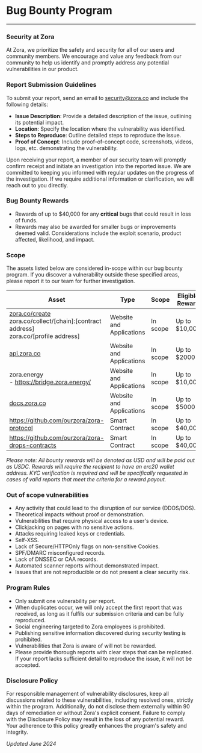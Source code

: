 # Bug Bounty Program 
---

### Security at Zora

At Zora, we prioritize the safety and security for all of our users and community members. We encourage and value any feedback from our community to help us identify and promptly address any potential vulnerabilities in our product. 


### Report Submission Guidelines

To submit your report, send an email to [security@zora.co](mailto:security@zora.co) and include the following details:
- **Issue Description**: Provide a detailed description of the issue, outlining its potential impact.
- **Location**: Specify the location where the vulnerability was identified.
- **Steps to Reproduce**: Outline detailed steps to reproduce the issue.
- **Proof of Concept**: Include proof-of-concept code, screenshots, videos, logs, etc. demonstrating the vulnerability.

Upon receiving your report, a member of our security team will promptly confirm receipt and initiate an investigation into the reported issue. We are committed to keeping you informed with regular updates on the progress of the investigation. If we require additional information or clarification, we will reach out to you directly.

### Bug Bounty Rewards

- Rewards of up to $40,000 for any **critical** bugs that could result in loss of funds.
- Rewards may also be awarded for smaller bugs or improvements deemed valid. Considerations include the exploit scenario, product affected, likelihood, and impact.


### Scope

The assets listed below are considered in-scope within our bug bounty program. If you discover a vulnerability outside these specified areas, please report it to our team for further investigation. 

| Asset                                                                                                                                                                                      | Type                     | Scope    | Eligible Reward  |
|-------------------------------------------------------------------------------------------------------------------------------------------------------------------------------------------|--------------------------|----------|-----------------|
| [zora.co/create](https://zora.co/create) <br /> zora.co/collect/[chain]:[contract address]<br /> zora.co/[profile address] | Website and Applications | In scope | Up to $10,000   |
| [api.zora.co](https://api.zora.co)                                                                                                                                                                               | Website and Applications | In scope | Up to $2000      |
| zora.energy<br />- https://bridge.zora.energy/                                                                                                                                              | Website and Applications | In scope | Up to $10,000     |
| [docs.zora.co](https://docs.zora.co)                                                                                                                                                                             | Website and Applications | In scope | Up to $5000    |
| https://github.com/ourzora/zora-protocol                                                                                                                                           | Smart Contract           | In scope | Up to $40,000    |
| https://github.com/ourzora/zora-drops-contracts                                                                                                                                                 | Smart Contract           | In scope | Up to $40,000    |

*Please note: All bounty rewards will be denoted as USD and will be paid out as USDC. Rewards will require the recipient to have an erc20 wallet address. KYC verification is required and will be specifically requested in cases of valid reports that meet the criteria for a reward payout.*


### Out of scope vulnerabilities    

- Any activity that could lead to the disruption of our service (DDOS/DOS).
- Theoretical impacts without proof or demonstration.
- Vulnerabilities that require physical access to a user's device.
- Clickjacking on pages with no sensitive actions.
- Attacks requiring leaked keys or credentials.
- Self-XSS.
- Lack of Secure/HTTPOnly flags on non-sensitive Cookies.
- SPF/DMARC misconfigured records.
- Lack of DNSSEC or CAA records.
- Automated scanner reports without demonstrated impact.
- Issues that are not reproducible or do not present a clear security risk.

### Program Rules

- Only submit one vulnerability per report.
- When duplicates occur, we will only accept the first report that was received, as long as it fulfils our submission criteria and can be fully reproduced.
- Social engineering targeted to Zora employees is prohibited.
- Publishing sensitive information discovered during security testing is prohibited.
- Vulnerabilities that Zora is aware of will not be rewarded.
- Please provide thorough reports with clear steps that can be replicated. If your report lacks sufficient detail to reproduce the issue, it will not be accepted.


### Disclosure Policy

For responsible management of vulnerability disclosures, keep all discussions related to these vulnerabilities, including resolved ones, strictly within the program. Additionally, do not disclose them externally within 90 days of remediation or without Zora's explicit consent. Failure to comply with the Disclosure Policy may result in the loss of any potential reward. Your adherence to this policy greatly enhances the program's safety and integrity.

*Updated June 2024*
